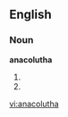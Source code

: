 ==English==

===Noun===
'''anacolutha'''

# {{plural of|anacoluthon}}
# {{alternative spelling of|anacoloutha}}

[[vi:anacolutha]]